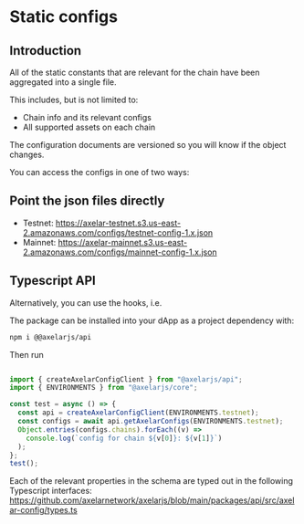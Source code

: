 # Static configs

## Introduction

All of the static constants that are relevant for the chain have been aggregated into a single file. 

This includes, but is not limited to:
* Chain info and its relevant configs
* All supported assets on each chain

The configuration documents are versioned so you will know if the object changes.

You can access the configs in one of two ways:

## Point the json files directly

* Testnet: https://axelar-testnet.s3.us-east-2.amazonaws.com/configs/testnet-config-1.x.json
* Mainnet: https://axelar-mainnet.s3.us-east-2.amazonaws.com/configs/mainnet-config-1.x.json


## Typescript API

Alternatively, you can use the hooks, i.e. 

The package can be installed into your dApp as a project dependency with:
```bash
npm i @@axelarjs/api
```

Then run 
```typescript

import { createAxelarConfigClient } from "@axelarjs/api";
import { ENVIRONMENTS } from "@axelarjs/core";

const test = async () => {
  const api = createAxelarConfigClient(ENVIRONMENTS.testnet);
  const configs = await api.getAxelarConfigs(ENVIRONMENTS.testnet);
  Object.entries(configs.chains).forEach((v) =>
    console.log(`config for chain ${v[0]}: ${v[1]}`)
  );
};
test();
```

Each of the relevant properties in the schema are typed out in the following Typescript interfaces: https://github.com/axelarnetwork/axelarjs/blob/main/packages/api/src/axelar-config/types.ts